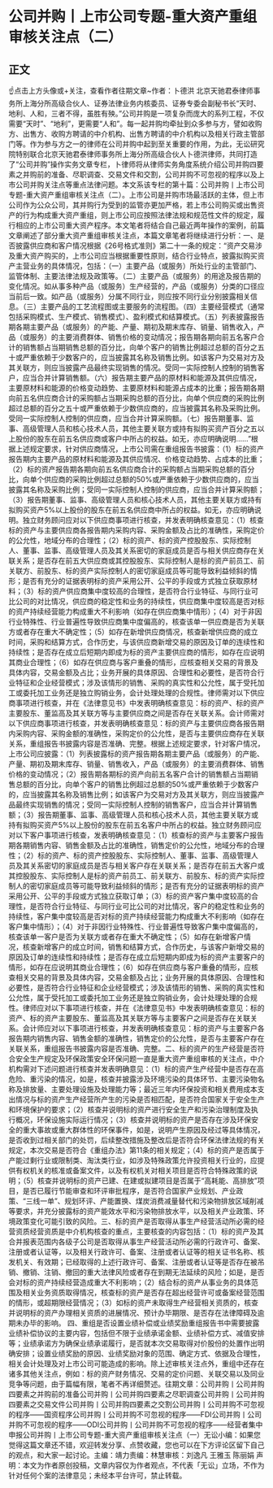 # 公司并购丨上市公司专题-重大资产重组审核关注点（二）
## 正文
☝点击上方头像或+关注，查看作者往期文章~作者：卜德洪 北京天驰君泰律师事务所上海分所高级合伙人、证券法律业务内核委员、证券专委会副秘书长“天时、地利、人和，三者不得，虽胜有殃。”公司并购是一项复杂而庞大的系列工程，不仅需要“天时”、“地利”，更需要“人和”。每一起并购均牵扯到众多参与方，譬如收购方、出售方、收购方聘请的中介机构、出售方聘请的中介机构以及相关行政主管部门等。作为参与方之一的律师在公司并购中起到至关重要的作用，为此，无讼研究院特别联合北京天驰君泰律师事务所上海分所高级合伙人卜德洪律师，共同打造了“公司并购”操作实务文章专栏，卜律师将从律师实务角度系统介绍公司并购四要素之并购前的准备、尽职调查、交易文件和交割，公司并购不可忽视的程序以及上市公司并购关注点等重点法律问题。本文系该专栏的第十篇：公司并购丨上市公司专题-重大资产重组审核关注点（二）。上市公司是并购市场最活跃的主体，但上市公司作为公众公司，其并购行为受到的监管亦更加严格，若上市公司购买或出售资产的行为构成重大资产重组，则上市公司应按照法律法规和规范性文件的规定，履行相应的上市公司重大资产程序。本文笔者将结合自己最近两年操作的案例，前篇文章阐述了部分重大资产重组审核关注点，本篇文章笔者将继续进行分析：一、是否披露供应商和客户情况根据《26号格式准则》第二十一条的规定：“资产交易涉及重大资产购买的，上市公司应当根据重要性原则，结合行业特点，披露拟购买资产主营业务的具体情况，包括：（一）主要产品（或服务）所处行业的主管部门、监管体制、主要法律法规及政策等。（二）主要产品（或服务）的用途及报告期的变化情况。如从事多种产品（或服务）生产经营的，产品（或服务）分类的口径应当前后一致。如产品（或服务）分属不同行业，则应按不同行业分别披露相关信息。（三）主要产品的工艺流程图或主要服务的流程图。（四）主要经营模式（通常包括采购模式、生产模式、销售模式）、盈利模式和结算模式。（五）列表披露报告期各期主要产品（或服务）的产能、产量、期初及期末库存、销量、销售收入，产品（或服务）的主要消费群体、销售价格的变动情况；报告期各期向前五名客户合计的销售额占当期销售总额的百分比，向单个客户的销售比例超过总额的百分之五十或严重依赖于少数客户的，应当披露其名称及销售比例。如该客户为交易对方及其关联方，则应当披露产品最终实现销售的情况。受同一实际控制人控制的销售客户，应当合并计算销售额。（六）报告期主要产品的原材料和能源及其供应情况，主要原材料和能源的价格变动趋势、主要原材料和能源占成本的比重；报告期各期向前五名供应商合计的采购额占当期采购总额的百分比，向单个供应商的采购比例超过总额的百分之五十或严重依赖于少数供应商的，应当披露其名称及采购比例。受同一实际控制人控制的供应商，应当合并计算采购额。（七）报告期董事、监事、高级管理人员和核心技术人员，其他主要关联方或持有拟购买资产百分之五以上股份的股东在前五名供应商或客户中所占的权益。如无，亦应明确说明……”根据上述规定要求，针对供应商情况，上市公司需在重组报告书披露：（1）标的资产报告期内主要产品的原材料和能源及其供应情况、价格变动趋势、占成本的比重；（2）标的资产报告期各期向前五名供应商合计的采购额占当期采购总额的百分比，向单个供应商的采购比例超过总额的50%或严重依赖于少数供应商的，应当披露其名称及采购比例；受同一实际控制人控制的供应商，应当合并计算采购额；（3）报告期董事、监事、高级管理人员和核心技术人员，其他主要关联方或持有拟购买资产5%以上股份的股东在前五名供应商中所占的权益。如无，亦应明确说明。独立财务顾问应对以下供应商事项进行核查，并发表明确核查意见：（1）核查标的资产与主要供应商各报告期内采购内容、采购金额及占比的准确性，采购定价的公允性，地域分布的合理性；（2）标的资产、标的资产控股股东、实际控制人、董事、监事、高级管理人员及其关系密切的家庭成员是否与相关供应商存在关联关系；是否存在前五大供应商或其控股股东、实际控制人是标的资产前员工、前关联方、前股东、标的资产实际控制人的密切家庭成员等可能导致利益倾斜的情形；是否有充分的证据表明标的资产采用公开、公平的手段或方式独立获取原材料；（3）标的资产供应商集中度较高的合理性，是否符合行业特征、与同行业可比公司的对比情况，供应商的稳定性和业务的持续性，供应商集中度较高是否对标的资产持续经营能力构成重大不利影响（如存在供应商集中情形）；（4）对于非因行业特殊性、行业普遍性导致供应商集中度偏高的，核查该单一供应商是否为关联方或者存在重大不确定性；（5）如存在新增供应商情况，核查新增供应商的成立时间，采购和结算方式，合作历史，与该供应商新增交易的原因及订单的连续性和持续性；是否存在成立后短期内即成为标的资产主要供应商的情形，如存在应说明其商业合理性；（6）如存在供应商与客户重叠的情形，应核查相关交易的背景及具体内容，交易金额及占比；业务开展的具体原因、合理性和必要性，是否符合行业特征和企业经营模式；涉及该情形的销售、采购的真实性和公允性，属于受托加工或委托加工业务还是独立购销业务，会计处理处理的合规性。律师需对以下供应商事项进行核查，并在《法律意见书》中发表明确核查意见：标的资产、标的资产主要股东、董监高及其关联方等与主要供应商之间是否存在关联关系。会计师需对以下供应商事项进行核查，并发表明确核查意见：标的资产与主要供应商各报告期内采购内容、采购金额的准确性，采购定价的公允性，是否与主要供应商存在关联关系，重组报告书披露内容是否准确、完整。根据上述规定要求，针对客户情况，上市公司应披露：（1）列表披露标的资产报告期各期主要产品（或服务）的产能、产量、期初及期末库存、销量、销售收入，产品（或服务）的主要消费群体、销售价格的变动情况；（2）报告期各期标的资产向前五名客户合计的销售额占当期销售总额的百分比，向单个客户的销售比例超过总额的50%或严重依赖于少数客户的，应当披露其名称及销售比例；如该客户为交易对方及其关联方，则应当披露产品最终实现销售的情况；受同一实际控制人控制的销售客户，应当合并计算销售额；（3）报告期董事、监事、高级管理人员和核心技术人员，其他主要关联方或持有拟购买资产5%以上股份的股东在前五名客户中所占的权益。独立财务顾问应对以下客户事项进行核查，发表明确核查意见：（1）核查标的资产与主要客户报告期各期销售内容、销售金额及占比的准确性，销售定价的公允性，地域分布的合理性；（2）标的资产、标的资产控股股东、实际控制人、董事、监事、高级管理人员及其关系密切的家庭成员是否与相关客户存在关联关系；是否存在前五大客户或其控股股东、实际控制人是标的资产前员工、前关联方、前股东、标的资产实际控制人的密切家庭成员等可能导致利益倾斜的情形；是否有充分的证据表明标的资产采用公开、公平的手段或方式独立获取订单；（3）标的资产客户集中度较高的合理性，是否符合行业特征、与同行业可比公司的对比情况，客户的稳定性和业务的持续性，客户集中度较高是否对标的资产持续经营能力构成重大不利影响（如存在客户集中情形）；（4）对于非因行业特殊性、行业普遍性导致客户集中度偏高的，核查该单一客户是否为关联方或者存在重大不确定性；（5）如存在新增客户情况，核查新增客户的成立时间，销售和结算方式，合作历史，与该客户新增交易的原因及订单的连续性和持续性；是否存在成立后短期内即成为标的资产主要客户的情形，如存在应说明其商业合理性；（6）如存在供应商与客户重叠的情形，应核查相关交易的背景及具体内容，交易金额及占比；业务开展的具体原因、合理性和必要性，是否符合行业特征和企业经营模式；涉及该情形的销售、采购的真实性和公允性，属于受托加工或委托加工业务还是独立购销业务，会计处理处理的合规性。律师应对以下事项进行核查，并在《法律意见书》中发表明确核查意见：标的资产、标的资产主要股东、董监高及其关联方等与主要客户之间是否存在关联关系。会计师应对以下事项进行核查，并发表明确核查意见：标的资产与主要客户各报告期内销售内容、销售金额的准确性，销售定价的公允性，是否与主要客户存在关联关系，重组报告书披露内容是否准确、完整。二、标的资产的生产经营是否符合安全生产规定及环保政策安全环保问题一直是重大资产重组审核的关注点，中介机构需对下述问题进行核查并发表明确意见：（1）标的资产生产经营中是否存在高危险、重污染的情况，如是，核查并披露涉及环境污染的具体环节、主要污染物名称及排放量、主要处理设施及处理能力等；最近三年内环保投资和相关费用成本支出情况与标的资产生产经营所产生的污染是否相匹配，是否符合国家关于安全生产和环境保护的要求；（2）核查并说明标的资产进行安全生产和污染治理制度及执行概况，环保设施实际运行情况；（3）核查并说明标的资产是否存在涉及环保安全的重大事故或重大群体性的环保事件，如是，说明产生原因及经过等具体情况，是否收到过相关部门的处罚，后续整改措施及整改后是否符合环保法律法规的有关规定，本次交易是否符合《重组办法》第11条的相关规定；（4）标的资产是否属于产能过剩行业或限制类、淘汰类行业，如涉及特殊政策允许投资相关行业的，应提供有权机关的核准或备案文件，以及有权机关对相关项目是否符合特殊政策的说明；（5）核查并说明标的资产已建、在建或拟建项目是否属于“高耗能、高排放”项目，是否已履行节能审查和环评审批程序，是否符合国家产业规划、产业政策、“三线一单”、规划环评、产能置换、煤炭消费减量替代和污染物排放区域削减等要求，并充分披露标的资产能效水平和污染物排放水平，以及相关产业政策、环境政策变化可能引致的风险。三、标的资产是否取得从事生产经营活动所必需的经营资质经营资质是中介机构核查的重点，主要核查的内容包括：（1）标的资产及其合并报表范围内各级子公司是否取得从事生产经营活动所必需的行政许可、备案、注册或者认证等，以及相关行政许可、备案、注册或者认证等的相关证书名称、核发机关、有效期；已经取得的上述行政许可、备案、注册或者认证等是否存在被吊销、撤销、注销、撤回的重大法律风险或者存在到期无法延续的风险；如是，是否会对标的资产持续经营造成重大不利影响；（2）结合标的资产从事业务的具体范围及相关业务资质取得情况，核查标的资产是否存在超出经营许可或备案经营范围的情形，或超期限经营情况；（3）如标的资产未取得生产经营相关资质的，核查并说明标的资产办理相关资质的进展情况、预计办毕期限、是否存在法律障碍及逾期未办毕的影响。	四、重组是否设置业绩补偿或业绩奖励重组报告书中需要披露业绩补偿协议的主要内容，包括但不限于业绩承诺金额、业绩补偿方式、减值安排等；业绩承诺方为确保业绩承诺履行，是否就本次交易取得对价股份的处置作出明确安排；设置业绩奖励的原因、业绩奖励对象的范围、确定方式、依据及合理性，相关会计处理及对上市公司可能造成的影响。除上述审核关注点外，重组中还存在诸多其他关注点，例如：标的资产财务情况、交易的定价问题、关联交易以及同业竞争等问题，由于篇幅有限，笔者不再详细赘述。往期文章：公司并购丨公司并购四要素之并购前的准备公司并购丨公司并购四要素之尽职调查公司并购丨公司并购四要素之交易文件公司并购丨公司并购四要素之交割公司并购丨公司并购不可忽视的程序——国资程序公司并购丨公司并购不可忽视的程序——FDI公司并购丨公司并购不可忽视的程序——ODI公司并购丨公司并购不可忽视的程序——经营者集中申报公司并购丨上市公司专题-重大资产重组审核关注点（一）无讼小编：如果您觉得这篇文章还不错，欢迎转发分享、点赞收藏，您也可以在下方评论区留下自己的观点，和大家一起讨论。主编：靖力责编：林慧审核：刘逸凡 王雅玉 陈丽娟 声明：本文为作者原创投稿，文章内容仅为作者观点，不代表「无讼」立场，不作为针对任何个案的法律意见；未经本平台许可，禁止转载。